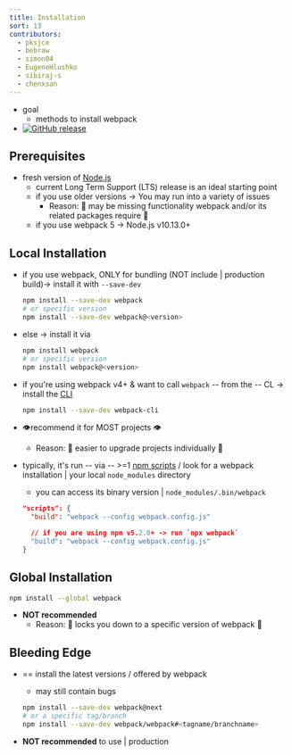 ```yaml
---
title: Installation
sort: 13
contributors:
  - pksjce
  - bebraw
  - simon04
  - EugeneHlushko
  - sibiraj-s
  - chenxsan
---
```


* goal
  * methods to install webpack
* [![GitHub release](https://img.shields.io/npm/v/webpack.svg?label=webpack&style=flat-square&maxAge=3600)](https://github.com/webpack/webpack/releases)

## Prerequisites

* fresh version of [Node.js](https://nodejs.org/en/)
  * current Long Term Support (LTS) release is an ideal starting point
  * if you use older versions -> You may run into a variety of issues
    * Reason: 🧠 may be missing functionality webpack and/or its related packages require 🧠
  * if you use webpack 5 -> Node.js v10.13.0+

## Local Installation

* if you use webpack, ONLY for bundling (NOT include | production build)-> install it with `--save-dev`

  ```bash
  npm install --save-dev webpack
  # or specific version
  npm install --save-dev webpack@<version>
  ```

* else -> install it via

  ```bash
  npm install webpack
  # or specific version
  npm install webpack@<version>
  ```

* if you're using webpack v4+ & want to call `webpack` -- from the -- CL -> install the [CLI](/api/cli/)

  ```bash
  npm install --save-dev webpack-cli
  ```

* 👁️recommend it for MOST projects 👁️
  * Reason: 🧠 easier to upgrade projects individually 🧠

* typically, it's run -- via -- >=1 [npm scripts](https://docs.npmjs.com/misc/scripts) / look for a webpack installation | your local `node_modules` directory
  * you can access its binary version | `node_modules/.bin/webpack`

  ```json
  "scripts": {
    "build": "webpack --config webpack.config.js"

    // if you are using npm v5.2.0+ -> run `npx webpack`
    "build": "webpack --config webpack.config.js"
  }
  ```


## Global Installation

```bash
npm install --global webpack
```

* **NOT recommended**
  * Reason: 🧠 locks you down to a specific version of webpack 🧠

## Bleeding Edge

* == install the latest versions / offered by webpack
  * may still contain bugs

  ```bash
  npm install --save-dev webpack@next
  # or a specific tag/branch
  npm install --save-dev webpack/webpack#<tagname/branchname>
  ```

* **NOT recommended** to use | production
